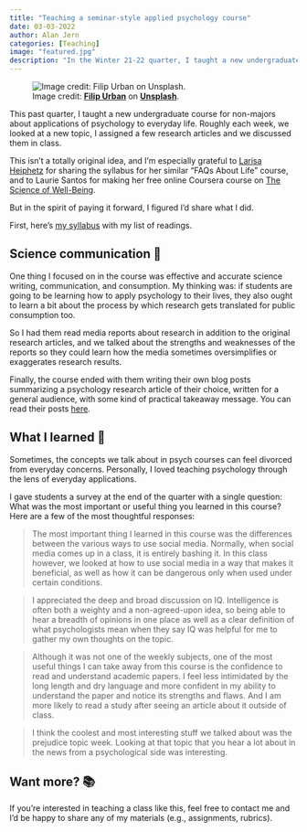 ```yaml
---
title: "Teaching a seminar-style applied psychology course"
date: 03-03-2022
author: Alan Jern
categories: [Teaching]
image: "featured.jpg"
description: "In the Winter 21-22 quarter, I taught a new undergraduate course about applications of psychology to everyday life. I share my syllabus and describe how it went."
---
```


![Image credit: **[Filip Urban](https://unsplash.com/@yngprmtv?utm_source=unsplash&utm_medium=referral&utm_content=creditCopyText)** on **[Unsplash](https://unsplash.com/s/photos/kid-garden?utm_source=unsplash&utm_medium=referral&utm_content=creditCopyText)**.](featured.jpg)

This past quarter, I taught a new undergraduate course for non-majors about applications of psychology to everyday life. Roughly each week, we looked at a new topic, I assigned a few research articles and we discussed them in class.

This isn't a totally original idea, and I'm especially grateful to [Larisa Heiphetz](https://twitter.com/samclab) for sharing the syllabus for her similar "FAQs About Life" course, and to Laurie Santos for making her free online Coursera course on [The Science of Well-Being](https://www.coursera.org/learn/the-science-of-well-being).

But in the spirit of paying it forward, I figured I'd share what I did.

First, here's [my syllabus](https://osf.io/dqbt2/) with my list of readings.

## Science communication 📝

One thing I focused on in the course was effective and accurate science writing, communication, and consumption. My thinking was: if students are going to be learning how to apply psychology to their lives, they also ought to learn a bit about the process by which research gets translated for public consumption too.

So I had them read media reports about research in addition to the original research articles, and we talked about the strengths and weaknesses of the reports so they could learn how the media sometimes oversimplifies or exaggerates research results.

Finally, the course ended with them writing their own blog posts summarizing a psychology research article of their choice, written for a general audience, with some kind of practical takeaway message. You can read their posts [here](https://appliedpsychwinter22.wordpress.com/).

## What I learned 💭

Sometimes, the concepts we talk about in psych courses can feel divorced from everyday concerns. Personally, I loved teaching psychology through the lens of everyday applications.

I gave students a survey at the end of the quarter with a single question: What was the most important or useful thing you learned in this course? Here are a few of the most thoughtful responses:

> The most important thing I learned in this course was the differences between the various ways to use social media. Normally, when social media comes up in a class, it is entirely bashing it. In this class however, we looked at how to use social media in a way that makes it beneficial, as well as how it can be dangerous only when used under certain conditions.

> I appreciated the deep and broad discussion on IQ. Intelligence is often both a weighty and a non-agreed-upon idea, so being able to hear a breadth of opinions in one place as well as a clear definition of what psychologists mean when they say IQ was helpful for me to gather my own thoughts on the topic.

> Although it was not one of the weekly subjects, one of the most useful things I can take away from this course is the confidence to read and understand academic papers. I feel less intimidated by the long length and dry language and more confident in my ability to understand the paper and notice its strengths and flaws. And I am more likely to read a study after seeing an article about it outside of class.

> I think the coolest and most interesting stuff we talked about was the prejudice topic week. Looking at that topic that you hear a lot about in the news from a psychological side was interesting.

## Want more? 📚

If you're interested in teaching a class like this, feel free to contact me and I'd be happy to share any of my materials (e.g., assignments, rubrics).